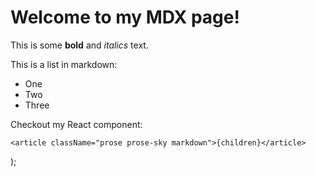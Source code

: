 # Welcome to my MDX page!

This is some **bold** and _italics_ text.

This is a list in markdown:

-   One
-   Two
-   Three

Checkout my React component:

    <article className="prose prose-sky markdown">{children}</article>
);
